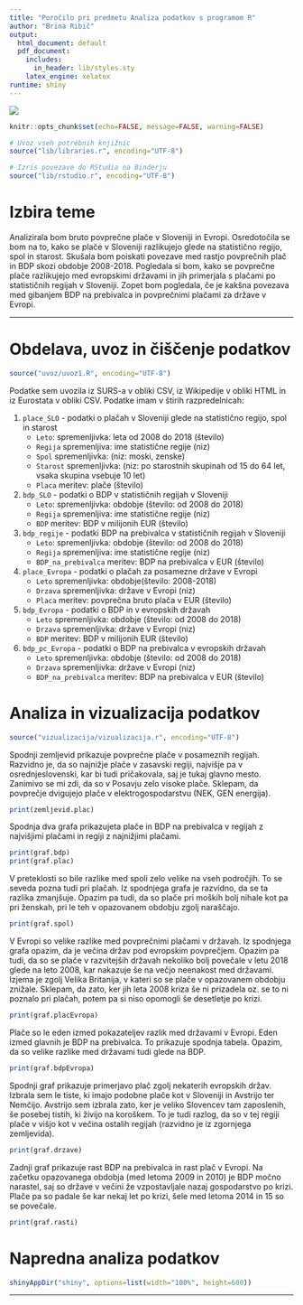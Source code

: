 ```yaml
---
title: "Poročilo pri predmetu Analiza podatkov s programom R"
author: "Brina Ribič"
output:
  html_document: default
  pdf_document:
    includes:
      in_header: lib/styles.sty
    latex_engine: xelatex
runtime: shiny
---
```


![](slike/slika.jpg)

```r
knitr::opts_chunk$set(echo=FALSE, message=FALSE, warning=FALSE)

# Uvoz vseh potrebnih knjižnic
source("lib/libraries.r", encoding="UTF-8")
```

```r
# Izris povezave do RStudia na Binderju
source("lib/rstudio.r", encoding="UTF-8")
```

# Izbira teme

Analizirala bom bruto povprečne plače v Sloveniji in Evropi. Osredotočila se bom na to, kako se plače v Sloveniji razlikujejo glede na statistično regijo, spol in starost. Skušala bom poiskati povezave med rastjo povprečnih plač in BDP skozi obdobje 2008-2018. Pogledala si bom, kako se povprečne plače razlikujejo med evropskimi državami in jih primerjala s plačami po statističnih regijah v Sloveniji. Zopet bom pogledala, če je kakšna povezava med gibanjem BDP na prebivalca in povprečnimi plačami za države v Evropi.


***

# Obdelava, uvoz in čiščenje podatkov

```r
source("uvoz/uvoz1.R", encoding="UTF-8")
```
  
Podatke sem uvozila iz SURS-a v obliki CSV, iz Wikipedije v obliki HTML in iz Eurostata v obliki CSV. Podatke imam v štirih razpredelnicah:

1. `place_SLO` - podatki o plačah v Sloveniji glede na statistično regijo, spol in starost
   - `Leto`: spremenljivka: leta od 2008 do 2018 (število)
   - `Regija` spremenljiva: ime statistične regije (niz)
   - `Spol` spremenljivka: (niz: moski, zenske)
   - `Starost` spremenljivka: (niz: po starostnih skupinah od 15 do 64 let, vsaka skupina          vsebuje 10 let)
   - `Placa` meritev: plače (število)

2. `bdp_SLO` - podatki o BDP v statističnih regijah v Sloveniji
   - `Leto`: spremenljivka: obdobje (število: od 2008 do 2018)
   - `Regija` spremenljiva: ime statistične regije (niz)
   - `BDP` meritev: BDP v milijonih EUR (število)
   
3. `bdp_regije` - podatki BDP na prebivalca v statističnih regijah v Sloveniji
   - `Leto`: spremenljivka: obdobje (število: od 2008 do 2018)
   - `Regija` spremenljiva: ime statistične regije (niz)
   - `BDP_na_prebivalca` meritev: BDP na prebivalca v EUR (število)
   
4. `place_Evropa` - podatki o plačah za posamezne države v Evropi
   - `Leto` spremenljivka: obdobje(število: 2008-2018)
   - `Drzava` spremenljivka: države v Evropi (niz)
   - `Placa` meritev: povprečna bruto plača v EUR (število)
   
5. `bdp_Evropa` - podatki o BDP in v evropskih državah
   - `Leto` spremenljivka: obdobje (število: od 2008 do 2018)
   - `Drzava` spremenljivka: države v Evropi (niz)
   - `BDP` meritev: BDP v milijonih EUR (število)
   
6. `bdp_pc_Evropa` - podatki o BDP na prebivalca v evropskih državah
   - `Leto` spremenljivka: obdobje (število: od 2008 do 2018)
   - `Drzava` spremenljivka: države v Evropi (niz)
   - `BDP_na_prebivalca` meritev: BDP na prebivalca v EUR (število)
   
# Analiza in vizualizacija podatkov

```r
source("vizualizacija/vizualizacija.r", encoding="UTF-8")
```

Spodnji zemljevid prikazuje povprečne plače v posameznih regijah. Razvidno je, da so najnižje plače v zasavski regiji, najvišje pa v osrednjeslovenski, kar bi tudi pričakovala, saj je tukaj glavno mesto. Zanimivo se mi zdi, da so v Posavju zelo visoke plače. Sklepam, da povprečje dvigujejo plače v elektrogospodarstvu (NEK, GEN energija).
```r
print(zemljevid.plac)
```

Spodnja dva grafa prikazujeta plače in BDP na prebivalca v regijah z najvišjimi plačami in regiji z najnižjimi plačami. 
```r
print(graf.bdp)
print(graf.plac)
```

V preteklosti so bile razlike med spoli zelo velike na vseh področjih. To se seveda pozna tudi pri plačah. Iz spodnjega grafa je razvidno, da se ta razlika zmanjšuje. Opazim pa tudi, da so plače pri moških bolj nihale  kot pa pri ženskah, pri le teh v opazovanem obdobju zgolj naraščajo. 
```r
print(graf.spol)
```

V Evropi so velike razlike med povprečnimi plačami v državah. Iz spodnjega grafa opazim, da je večina držav pod evropskim povprečjem. Opazim pa tudi, da so se plače v razvitejših državah nekoliko bolj povečale v letu 2018 glede na leto 2008, kar nakazuje še na večjo neenakost med državami. Izjema je zgolj Velika Britanija, v kateri so se plače v opazovanem obdobju znižale. Sklepam, da zato, ker jih leta 2008 kriza še ni prizadela oz. se to ni poznalo pri plačah, potem pa si niso opomogli še desetletje po krizi.

```r
print(graf.placEvropa)
```
Plače so le eden izmed pokazateljev razlik med državami v Evropi. Eden izmed glavnih je BDP na prebivalca. To prikazuje spodnja tabela. Opazim, da so velike razlike med državami tudi glede na BDP.

```r
print(graf.bdpEvropa)
```

Spodnji graf prikazuje primerjavo plač zgolj nekaterih evropskih držav. Izbrala sem le tiste, ki imajo podobne plače kot v Sloveniji in Avstrijo ter Nemčijo. Avstrijo sem izbrala zato, ker je veliko Slovencev tam zaposlenih, še posebej tistih, ki živijo na koroškem. To je tudi razlog, da so v tej regiji plače v višjo kot v večina ostalih regijah (razvidno je iz zgornjega zemljevida).

```r
print(graf.drzave)
```


Zadnji graf prikazuje rast BDP na prebivalca in rast plač v Evropi. Na začetku opazovanega obdobja (med letoma 2009 in 2010) je BDP močno narastel, saj so države v večini že vzpostavljale nazaj gospodarstvo po krizi. Plače pa so padale še kar nekaj let po krizi, šele med letoma 2014 in 15 so se povečale.
```r
print(graf.rasti)
```

# Napredna analiza podatkov

```r
shinyAppDir("shiny", options=list(width="100%", height=600))
```


***





